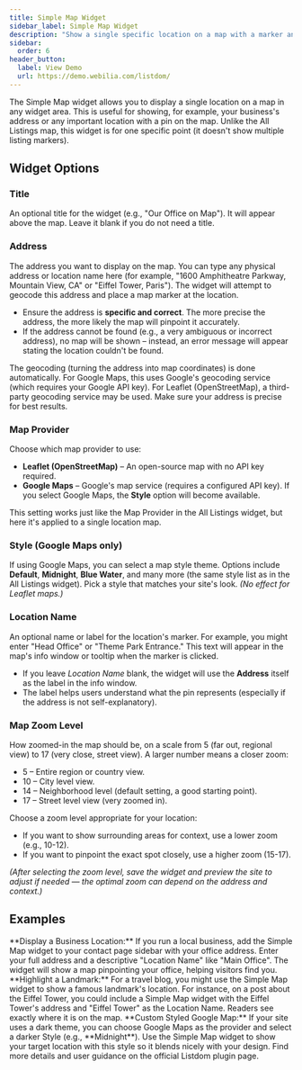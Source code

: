 ```yaml
---
title: Simple Map Widget
sidebar_label: Simple Map Widget
description: "Show a single specific location on a map with a marker and optional label – perfect for highlighting a particular address (e.g., your office or a featured location) in a sidebar."
sidebar:
  order: 6
header_button:
  label: View Demo
  url: https://demo.webilia.com/listdom/
---
```



The Simple Map widget allows you to display a single location on a map in any widget area. This is useful for showing, for example, your business's address or any important location with a pin on the map. Unlike the All Listings map, this widget is for one specific point (it doesn't show multiple listing markers).

## Widget Options

### Title
An optional title for the widget (e.g., "Our Office on Map"). It will appear above the map. Leave it blank if you do not need a title.

### Address
The address you want to display on the map. You can type any physical address or location name here (for example, "1600 Amphitheatre Parkway, Mountain View, CA" or "Eiffel Tower, Paris"). The widget will attempt to geocode this address and place a map marker at the location.

- Ensure the address is **specific and correct**. The more precise the address, the more likely the map will pinpoint it accurately.
- If the address cannot be found (e.g., a very ambiguous or incorrect address), no map will be shown – instead, an error message will appear stating the location couldn't be found.

<Aside type="note">
The geocoding (turning the address into map coordinates) is done automatically. For Google Maps, this uses Google's geocoding service (which requires your Google API key). For Leaflet (OpenStreetMap), a third-party geocoding service may be used. Make sure your address is precise for best results.
</Aside>

### Map Provider
Choose which map provider to use:

- **Leaflet (OpenStreetMap)** <Badge text="Default" /> – An open-source map with no API key required.
- **Google Maps** – Google's map service (requires a configured API key). If you select Google Maps, the **Style** option will become available.

This setting works just like the Map Provider in the All Listings widget, but here it's applied to a single location map.

### Style (Google Maps only)
If using Google Maps, you can select a map style theme. Options include **Default**, **Midnight**, **Blue Water**, and many more (the same style list as in the All Listings widget). Pick a style that matches your site's look. *(No effect for Leaflet maps.)*

### Location Name
An optional name or label for the location's marker. For example, you might enter "Head Office" or "Theme Park Entrance." This text will appear in the map's info window or tooltip when the marker is clicked.

- If you leave *Location Name* blank, the widget will use the **Address** itself as the label in the info window.
- The label helps users understand what the pin represents (especially if the address is not self-explanatory).

### Map Zoom Level
How zoomed-in the map should be, on a scale from 5 (far out, regional view) to 17 (very close, street view). A larger number means a closer zoom:

- 5 – Entire region or country view.
- 10 – City level view.
- 14 <Badge text="Default" /> – Neighborhood level (default setting, a good starting point).
- 17 – Street level view (very zoomed in).

Choose a zoom level appropriate for your location:

- If you want to show surrounding areas for context, use a lower zoom (e.g., 10-12).
- If you want to pinpoint the exact spot closely, use a higher zoom (15-17).

_(After selecting the zoom level, save the widget and preview the site to adjust if needed — the optimal zoom can depend on the address and context.)_

## Examples

<CardGrid>
  <Card>
    **Display a Business Location:** If you run a local business, add the Simple Map widget to your contact page sidebar with your office address. Enter your full address and a descriptive "Location Name" like "Main Office". The widget will show a map pinpointing your office, helping visitors find you.
  </Card>
  <Card>
    **Highlight a Landmark:** For a travel blog, you might use the Simple Map widget to show a famous landmark's location. For instance, on a post about the Eiffel Tower, you could include a Simple Map widget with the Eiffel Tower's address and "Eiffel Tower" as the Location Name. Readers see exactly where it is on the map.
  </Card>
  <Card>
    **Custom Styled Google Map:** If your site uses a dark theme, you can choose Google Maps as the provider and select a darker Style (e.g., **Midnight**). Use the Simple Map widget to show your target location with this style so it blends nicely with your design.
  </Card>
</CardGrid>

<LinkCard href="https://wordpress.org/plugins/listdom/" title="Listdom Plugin – More Info">
Find more details and user guidance on the official Listdom plugin page.
</LinkCard>

